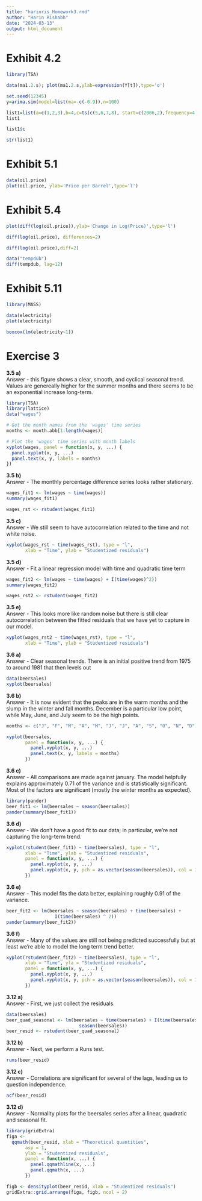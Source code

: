 ```yaml
---
title: "harinris_Homework3.rmd"
author: "Harin Rishabh"
date: "2024-03-13"
output: html_document
---
```


# Exhibit 4.2

```r
library(TSA)
```


```r
data(ma1.2.s); plot(ma1.2.s,ylab=expression(Y[t]),type='o')
```

```r
set.seed(12345)
y=arima.sim(model=list(ma=-c(-0.9)),n=100)
```

```r
list1=list(a=c(1,2,3),b=4,c=ts(c(5,6,7,8), start=c(2006,2),frequency=4))
list1
```

```r
list1$c
```

```r
str(list1)
```

# Exhibit 5.1


```r
data(oil.price)
plot(oil.price, ylab='Price per Barrel',type='l')
```

# Exhibit 5.4

```r
plot(diff(log(oil.price)),ylab='Change in Log(Price)',type='l')
```

```r
diff(log(oil.price), differences=2)
```

```r
diff(log(oil.price),diff=2)
```

```r
data("tempdub")
diff(tempdub, lag=12)
```

# Exhibit 5.11

```r
library(MASS)
```

```r
data(electricity)
plot(electricity)
```

```r
boxcox(lm(electricity~1))
```


# Exercise 3

**3.5 a)**\
Answer - this figure shows a clear, smooth, and cyclical seasonal trend. Values are genereally higher for the summer months and there seems to be an exponential increase long-term.
```r
library(TSA)
library(lattice)
data("wages")

# Get the month names from the 'wages' time series
months <- month.abb[1:length(wages)]

# Plot the 'wages' time series with month labels
xyplot(wages, panel = function(x, y, ...) {
  panel.xyplot(x, y, ...)
  panel.text(x, y, labels = months)
})
```

**3.5 b)**\
Answer - The monthly percentage difference series looks rather stationary.
```r
wages_fit1 <- lm(wages ~ time(wages))
summary(wages_fit1)
```

```r
wages_rst <- rstudent(wages_fit1)
```

**3.5 c)**\
Answer - We still seem to have autocorrelation related to the time and not white noise.
```r
xyplot(wages_rst ~ time(wages_rst), type = "l",
       xlab = "Time", ylab = "Studentized residuals")
```

**3.5 d)**\
Answer - Fit a linear regression model with time and quadratic time term
```r
wages_fit2 <- lm(wages ~ time(wages) + I(time(wages)^2))
summary(wages_fit2)
```

```r
wages_rst2 <- rstudent(wages_fit2)
```

**3.5 e)**\
Answer - This looks more like random noise but there is still clear autocorrelation between the fitted residuals that we have yet to capture in our model.
```r
xyplot(wages_rst2 ~ time(wages_rst), type = "l",
       xlab = "Time", ylab = "Studentized residuals")
```

**3.6 a)**\
Answer - Clear seasonal trends. There is an initial positive trend from 1975 to around 1981 that then levels out
```r
data(beersales)
xyplot(beersales)
```

**3.6 b)**\
Answer - It is now evident that the peaks are in the warm months and the slump in the winter and fall months. December is a particular low point, while May, June, and July seem to be the high points.
```r
months <- c("J", "F", "M", "A", "M", "J", "J", "A", "S", "O", "N", "D")

xyplot(beersales,
       panel = function(x, y, ...) {
         panel.xyplot(x, y, ...)
         panel.text(x, y, labels = months)
       })
```

**3.6 c)**\
Answer - All comparisons are made against january. The model helpfully explains approximately 0.71 of the variance and is statistically significant. Most of the factors are significant (mostly the winter months as expected).
```r
library(pander)
beer_fit1 <- lm(beersales ~ season(beersales))
pander(summary(beer_fit1))
```

**3.6 d)**\
Answer - We don’t have a good fit to our data; in particular, we’re not capturing the long-term trend.
```r
xyplot(rstudent(beer_fit1) ~ time(beersales), type = "l",
       xlab = "Time", ylab = "Studentized residuals",
       panel = function(x, y, ...) {
         panel.xyplot(x, y, ...)
         panel.xyplot(x, y, pch = as.vector(season(beersales)), col = 1)
       })
```

**3.6 e)**\
Answer - This model fits the data better, explaining roughly 0.91 of the variance.
```r
beer_fit2 <- lm(beersales ~ season(beersales) + time(beersales) +
                  I(time(beersales) ^ 2))
pander(summary(beer_fit2))
```

**3.6 f)**\
Answer - Many of the values are still not being predicted successfully but at least we’re able to model the long term trend better.
```r
xyplot(rstudent(beer_fit2) ~ time(beersales), type = "l",
       xlab = "Time", yla = "Studentized residuals",
       panel = function(x, y, ...) {
         panel.xyplot(x, y, ...)
         panel.xyplot(x, y, pch = as.vector(season(beersales)), col = 1)
       })
```

**3.12 a)**\
Answer - First, we just collect the residuals.
```r
data(beersales)
beer_quad_seasonal <- lm(beersales ~ time(beersales) + I(time(beersales)^2) +
                           season(beersales))
beer_resid <- rstudent(beer_quad_seasonal)
```

**3.12 b)**\
Answer - Next, we perform a Runs test.
```r
runs(beer_resid)
```

**3.12 c)**\
Answer - Correlations are significant for several of the lags, leading us to question independence.
```r
acf(beer_resid)
```

**3.12 d)**\
Answer - Normality plots for the beersales series after a linear, quadratic and seasonal fit.
```r
library(gridExtra)
figa <- 
  qqmath(beer_resid, xlab = "Theoretical quantities",
       asp = 1,
       ylab = "Studentized residuals",
       panel = function(x, ...) {
         panel.qqmathline(x, ...)
         panel.qqmath(x, ...)
       })

figb <- densityplot(beer_resid, xlab = "Studentized residuals")
gridExtra::grid.arrange(figa, figb, ncol = 2)
```
